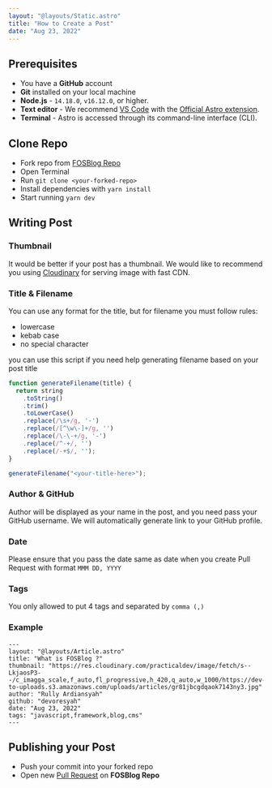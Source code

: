 ```yaml
---
layout: "@layouts/Static.astro"
title: "How to Create a Post"
date: "Aug 23, 2022"
---
```


## Prerequisites

- You have a **GitHub** account
- **Git** installed on your local machine
- **Node.js** - `14.18.0`, `v16.12.0`, or higher.
- **Text editor** - We recommend [VS Code](https://code.visualstudio.com/) with the [Official Astro extension](https://marketplace.visualstudio.com/items?itemName=astro-build.astro-vscode).
- **Terminal** - Astro is accessed through its command-line interface (CLI).

## Clone Repo

- Fork repo from [FOSBlog Repo](https://github.com/UnboxLabs/fosblog)
- Open Terminal
- Run `git clone <your-forked-repo>`
- Install dependencies with `yarn install`
- Start running `yarn dev`

## Writing Post

### Thumbnail

It would be better if your post has a thumbnail. We would like to recommend you using [Cloudinary](https://cloudinary.com/) for serving image with fast CDN.

### Title & Filename

You can use any format for the title, but for filename you must follow rules:

- lowercase
- kebab case
- no special character

you can use this script if you need help generating filename based on your post title

```javascript
function generateFilename(title) {
  return string
    .toString()
    .trim()
    .toLowerCase()
    .replace(/\s+/g, '-')
    .replace(/[^\w\-]+/g, '')
    .replace(/\-\-+/g, '-')
    .replace(/^-+/, '')
    .replace(/-+$/, '');
}

generateFilename("<your-title-here>");
```

### Author & GitHub

Author will be displayed as your name in the post, and you need pass your GitHub username. We will automatically generate link to your GitHub profile.

### Date

Please ensure that you pass the date same as date when you create Pull Request with format `MMM DD, YYYY`

### Tags

You only allowed to put 4 tags and separated by `comma (,)`

### Example

```mdx
---
layout: "@layouts/Article.astro"
title: "What is FOSBlog ?"
thumbnail: "https://res.cloudinary.com/practicaldev/image/fetch/s--LkjaosP3--/c_imagga_scale,f_auto,fl_progressive,h_420,q_auto,w_1000/https://dev-to-uploads.s3.amazonaws.com/uploads/articles/gr81jbcgdqaok7143ny3.jpg"
author: "Rully Ardiansyah"
github: "devoresyah"
date: "Aug 23, 2022"
tags: "javascript,framework,blog,cms"
---
```

## Publishing your Post

- Push your commit into your forked repo
- Open new [Pull Request](https://github.com/UnboxLabs/fosblog) on **FOSBlog Repo**
